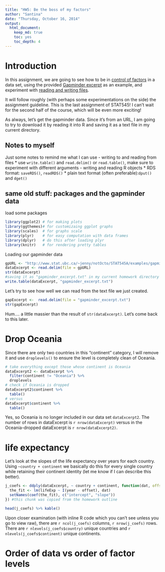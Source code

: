 ```yaml
---
title: "HW5: Be the boss of my factors"
author: "Santina"
date: "Thursday, October 16, 2014"
output: 
  html_document:
    keep_md: true
    toc: yes
    toc_depth: 4 
---
```


# Introduction 
In this assignment, we are going to see how to be in [control of factors](http://stat545-ubc.github.io/block014_factors.html) in a data set, using the provided [Gapminder excerpt](http://www.stat.ubc.ca/~jenny/notOcto/STAT545A/examples/gapminder/data/gapminderDataFiveYear.txt) as an example, and experiment with [reading and writing files](https://github.com/STAT545-UBC/STAT545-UBC.github.io/blob/master/cm011_files-out-in-script.r). 

It will follow roughly (with perhaps some experimentations on the side) the assignment guideline. This is the last assignment of STAT545! I can't wait for the second half of the course, which will be even more exciting! 

As always, let's get the gapminder data. Since it's from an URL, I am going to try to download it by reading it into R and saving it as a text file in my current directory. 

## Notes to myself 
Just some notes to remind me what I can use 
- writing to and reading from files
  * use `write.table()` and `read.delim()` or `read.table()`, make sure to experiment with different arguments 
- writing and reading R objects
  * RDS format: `saveRDS()`, `readRDS()`
  * plain text format (often preferable):`dput()` and `dget()` 

## same old stuff: packages and the gapminder data
load some packages 
```r
library(ggplot2) # for making plots
library(ggthemes)# for customizaing ggplot graphs 
library(scales)  # for graphs scale
library(plyr)    # for easy computation with data frames
library(dplyr)   # do this after loading plyr
library(knitr)   # for rendering pretty tables
```

Loading our gapminder data 
```r
gpURL <- "http://www.stat.ubc.ca/~jenny/notOcto/STAT545A/examples/gapminder/data/gapminderDataFiveYear.txt"
dataExcerpt <- read.delim(file = gpURL) 
str(dataExcerpt)
#saving it as "gapminder_excerpt.txt" in my current homework directory
write.table(dataExcerpt, "gapminder_excerpt.txt") 
```

Let's try to see how well we can read from the text file we just created. 
```r
gapExcerpt <-  read.delim(file = "gapminder_excerpt.txt")
str(gapExcerpt)

```
Hum.... a little massier than the result of `str(dataExcerpt)`. Let's come back to this later. 

# Drop Oceania 
Since there are only two countries in this "continent" category, I will remove it and use `droplevels()` to ensure the level is completely clean of Oceania.

```r
# take everything except those whose continent is Oceania 
dataExcerpt2 <- dataExcerpt %>%
  filter(continent != "Oceania") %>%
  droplevels
# check if Oceania is dropped 
dataExcerpt2$continent %>%
  table()
# versus 
dataExcerpt$continent %>%
  table()
```

Yes, so Oceania is no longer included in our data set `dataExcerpt2`. The number of rows in dataExcerpt is `r nrow(dataExcerpt)` versus in the Oceania-dropped dataExcerpt is `r nrow(dataExcerpt2)`. 


# life expectancy 

Let's look at the slopes of the life expectancy over years for each country. Using `~country + continent` we basically do this for every single country while retaining their continent identity (let me know if I can describe this better). 

```r
j_coefs <- ddply(dataExcerpt, ~ country + continent, function(dat, offset = 1952) {
  the_fit <- lm(lifeExp ~ I(year - offset), dat)
  setNames(coef(the_fit), c("intercept", "slope"))
}) #this chunk was copied from the homework outline  

head(j_coefs) %>% kable()
```

Upon closer examination (with inline R code which you can't see unless you go to view raw), there are `r ncol(j_coefs)` columns, `r nrow(j_coefs)` rows. There are `r nlevels(j_coefs$country)` unique countries and `r nlevels(j_coefs$continent)` unique continents.  

# Order of data vs order of factor levels 


